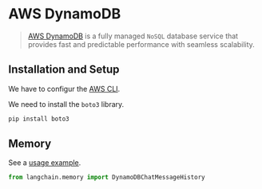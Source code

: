 # AWS DynamoDB

>[AWS DynamoDB](https://awscli.amazonaws.com/v2/documentation/api/latest/reference/dynamodb/index.html) 
> is a fully managed `NoSQL` database service that provides fast and predictable performance with seamless scalability.
 
## Installation and Setup

We have to configur the [AWS CLI](https://docs.aws.amazon.com/cli/latest/userguide/cli-chap-configure.html). 

We need to install the `boto3` library.

```bash
pip install boto3
```


## Memory

See a [usage example](/docs/integrations/memory/dynamodb_chat_message_history).

```python
from langchain.memory import DynamoDBChatMessageHistory
```
